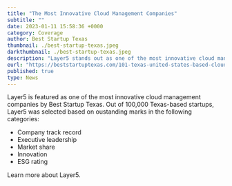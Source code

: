 ```yaml
---
title: "The Most Innovative Cloud Management Companies"
subtitle: ""
date: 2023-01-11 15:58:36 +0000
category: Coverage
author: Best Startup Texas
thumbnail: ./best-startup-texas.jpeg
darkthumbnail: ./best-startup-texas.jpeg
description: "Layer5 stands out as one of the most innovative cloud management companies among 100,000 Texas-based startups, acknowledged for its exceptional performance in company track record, executive leadership, market share, innovation, and ESG rating."
eurl: "https://beststartuptexas.com/101-texas-united-states-based-cloud-management-companies-the-most-innovative-cloud-management-companies/"
published: true
type: News
---
```



<NewsWrapper>

Layer5 is featured as one of the most innovative cloud management companies by Best Startup Texas. Out of 100,000 Texas-based startups, Layer5 was selected based on oustanding marks in the following categories:


- Company track record
- Executive leadership
- Market share
- Innovation
- ESG rating

Learn more about <Link to="/about">Layer5</Link>.

</NewsWrapper>
